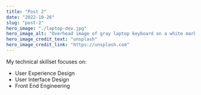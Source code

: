 ```yaml
---
title: "Post 2"
date: "2022-10-26"
slug: "post-2"
hero_image: "./laptop-dev.jpg"
hero_image_alt: "Overhead image of gray laptop keyboard on a white marbled table"
hero_image_credit_text: "unsplash"
hero_image_credit_link: "https://unsplash.com"
---
```


My technical skillset focuses on:

* User Experience Design
* User Interface Design
* Front End Engineering